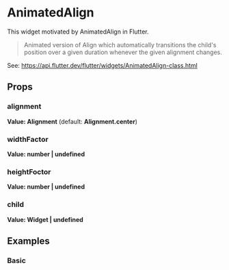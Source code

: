
<Meta of={Stories} />

# AnimatedAlign

This widget motivated by AnimatedAlign in Flutter.

> Animated version of Align which automatically transitions the child's position over a given duration whenever the given alignment changes.

See: https://api.flutter.dev/flutter/widgets/AnimatedAlign-class.html

## Props

### alignment

**Value: Alignment** (default: **Alignment.center**)

### widthFactor

**Value: number | undefined**

### heightFoctor

**Value: number | undefined**

### child

**Value: Widget | undefined**

## Examples

### Basic

<Story of={Stories.Basic} />
